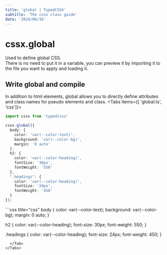 ```yaml
---
title: 'global | TypedCSSX'
subtitle: 'The cssx class guide'
date: '2024/06/18'
---
```


<TocBot />

# cssx.global
Used to define global CSS.  
There is no need to put it in a variable, you can preview it by importing it to the file you want to apply and loading it.

## Write global and compile
In addition to html elements, global allows you to directly define attributes and class names for pseudo elements and class.
<Tabs items={[ 'global.ts', 'css']}>
  <Tab>
```ts title="global.ts"
import cssx from 'typedcssx'

cssx.global({
  body: {
    color: 'var(--color-text)',
    background: 'var(--color-bg)',
    margin: '0 auto'
  },
  h2: {
    color: 'var(--color-heading)',
    fontSize: '30px',
    fontWeight: '550'
  },
  ".headings": {
    color: 'var(--color-heading)',
    fontSize: '24px',
    fontWeight: '450'
  }
});
```
  </Tab>
  <Tab>
```css title="css"
body {
  color: var(--color-text);
  background: var(--color-bg);
  margin: 0 auto;
}

h2 {
  color: var(--color-heading);
  font-size: 30px;
  font-weight: 550;
}

.headings {
  color: var(--color-heading);
  font-size: 24px;
  font-weight: 450;
}
```
  </Tab>
</Tabs>
  


